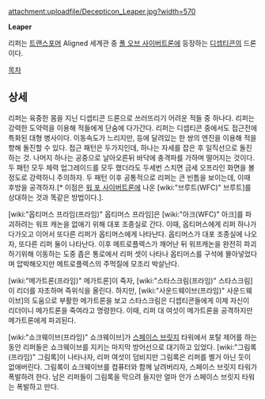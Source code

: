 attachment:uploadfile/Decepticon_Leaper.jpg?width=570

'''Leaper'''

리퍼는 [[트랜스포머]] Aligned 세계관 중 [[폴 오브 사이버트론]]에 등장하는 [[디셉티콘]]의 드론이다.

[[목차]]

== 상세 ==
리퍼는 육중한 몸을 지닌 디셉티콘 드론으로 쓰러뜨리기 어려운 적들 중 하나다. 리퍼는 강력한 도약력을 이용해 적들에게 단숨에 다가간다. 리퍼는 디셉티콘 중에서도 접근전에 특화된 대형 병사이다. 이동속도가 느리지만, 등에 달려있는 한 쌍의 엔진을 이용해 적을 향해 돌진할 수 있다. 접근 패턴은 두가지인데, 하나는 자세를 잡은 후 일직선으로 돌진하는 것. 나머지 하나는 공중으로 날아오른뒤 바닥에 충격파를 가하며 떨어지는 것이다. 두 패턴 모두 체력 업그레이드를 모두 했더라도 두세번 스치면 금세 오프라인 화면을 볼 정도로 강력하니 주의하자. 두 패턴 이후 공통적으로 리퍼는 큰 빈틈을 보이는데, 이때 후방을 공격하자.[* 이점은 [[워 포 사이버트론]]에 나온 [wiki:"브루트(WFC)" 브루트]를 상대하는 것과 똑같은 방법이다.].

[wiki:"옵티머스 프라임(프라임)" 옵티머스 프라임]은 [wiki:"아크(WFC)" 아크]를 파괴하려는 워프 캐논을 없애기 위해 대포 조종실로 간다. 이때, 옵티머스에게 리퍼 하나가 다가오고 이어서 또다른 리퍼가 옵티머스에게 나타난다. 옵티머스가 대포 조종실에 나오자, 또다른 리퍼 둘이 나타난다.
이후 메트로플렉스가 깨어난 뒤 워프캐논을 완전히 파괴하기위해 이동하는 도중 좁은 통로에서 리퍼 셋이 나타나 옵티머스를 구석에 몰아넣었다며 압박해오지만 메트로플렉스의 주먹질에 모조리 박살난다.

[wiki:"메가트론(프라임)" 메가트론]이 죽자, [wiki:"스타스크림(프라임)" 스타스크림]이 리더를 자초하며 즉위식을 올린다. 하지만, [wiki:"사운드웨이브(프라임)" 사운드웨이브]의 도움으로 부활한 메가트론을 보고 스타스크림은 디셉티콘들에게 이제 자신이 리더이니 메가트론을 죽여라고 명령한다. 이때, 리퍼 대 여섯이 메가트론을 공격하지만 메가트론에게 파괴된다.

[wiki:"쇼크웨이브(프라임)" 쇼크웨이브]가 [[스페이스 브릿지]] 타워에서 포탈 제어를 하는 동안 리퍼들은 쇼크웨이브를 지키는 마지막 방어선으로 대기하고 있었다. [wiki:"그림록(프라임)" 그림록]이 나타나자, 리퍼 여섯이 덤비지만 그림록은 리퍼를 별거 아닌 듯이 없애버린다. 그림록이 쇼크웨이브를 컴퓨터와 함께 날려버리자, 스페이스 브릿지 타워가 폭발하려 한다. 남은 리퍼들이 그림록을 막으려 들지만 얼마 안가 스페이스 브릿지 타워는 폭발하고 만다.
